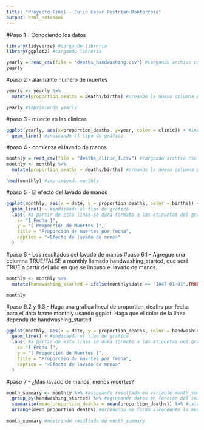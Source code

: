 ```yaml
---
title: "Proyecto Final - Julio Cesar Rustrian Monterroso"
output: html_notebook
---
```


#Paso 1 - Conociendo los datos
```r
library(tidyverse) #cargando libreria
library(ggplot2) #cargando libreria

yearly = read_csv(file = "deaths_handwashing.csv") #cargando archivo csv y creando nuevo dataset
yearly
```

#paso 2 - alarmante número de muertes
```r
yearly <- yearly %>%
  mutate(proportion_deaths = deaths/births) #creando la nueva columna proportion_deaths

yearly #imprimiendo yearly
```

#paso 3 - muerte en las clinicas
```r
ggplot(yearly, aes(x=proportion_deaths, y=year, color = clinic)) + #indicando las caracteristicas de la gráfica
  geom_line() #indicando el tipo de gráfico
```

#paso 4 - comienza el lavado de manos
```r
monthly = read_csv(file = "deaths_clinic_1.csv") #cargando archivo csv y creando un nuevo dataset
monthly <- monthly %>%
  mutate(proportion_deaths = deaths/births) #creando la nueva columna proportion_deaths

head(monthly) #imprimiendo monthly
```

#paso 5 - El efecto del lavado de manos
```r
ggplot(monthly, aes(x = date, y = proportion_deaths, color = births)) + #indicando las caracteristicas de la gráfica
  geom_line() + #indicando el tipo de gráfico
  labs( #a partir de esta linea se dara formato a las etiquetas del gráfico
    x= "[ Fecha ]",
    y = "[ Proporción de Muertes ]",
    title = "Proporción de muertes por fecha",
    caption = "<Efecto de lavado de mano>"
  )
```

#paso 6 - Los resultados del lavado de manos
#paso 6.1 - Agregue una columna TRUE/FALSE a monthly llamado handwashing_started, que será TRUE a partir del año en que se impuso el lavado de manos.
```r
monthly <- monthly %>%
  mutate(handwashing_started = ifelse(monthly$date >= "1847-01-01",TRUE, FALSE)) #asignando la condición para TRUE/FALSE

monthly
```
#paso 6.2 y 6.3 - Haga una gráfica lineal de proportion_deaths por fecha para el data frame monthly usando ggplot. Haga que el color de la línea dependa de handwashing_started
```r
ggplot(monthly, aes(x = date, y = proportion_deaths, color = handwashing_started)) + #indicando las caracteristicas de la gráfica
  geom_line() + #indicando el tipo de gráfico
  labs( #a partir de esta linea se dara formato a las etiquetas del gráfico
    x= "[ Fecha ]",
    y = "[ Proporción de Muertes ]",
    title = "Proporción de muertes por fecha",
    caption = "<Efecto de lavado de mano>"
  )  
```

#paso 7 - ¿Más lavado de manos, menos muertes?
```r
month_summary <- monthly %>% #asignando resultado en variable month_summary
  group_by(handwashing_started) %>% #agrupando datos en función del inicio del lavado de manos
  summarize(mean_proportion_deaths = mean(proportion_deaths)) %>% #calculando la media de proporción de muertes
  arrange(mean_proportion_deaths) #ordenando de forma ascendente la media proporcional de muertes
  
month_summary #mostrando resultado de month_summary
```

